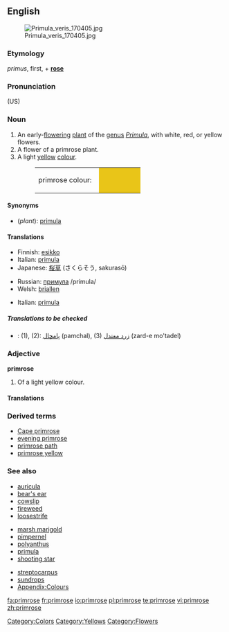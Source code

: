 {{wikipedia}}
==English==
[[Image:Primula veris 170405.jpg|thumb]]

===Etymology===
{{L.}} ''primus'', first, + '''[[rose]]'''

===Pronunciation===
(US) {{IPA|/ˈprɪmˌroʊz/}}

===Noun===
{{en-noun}}

# An early-[[flower]]ing [[plant]] of the [[genus]] ''[[Primula]]'', with white, red, or yellow flowers.
# A flower of a primrose plant.
# A light [[yellow]] [[colour]].
#:<table><tr><td>primrose colour: &nbsp;</td><td bgcolor="#E9C518" width="80">&nbsp; </td></tr></table>

====Synonyms====
*(''plant''): [[primula]]

====Translations====
{{trans-top|plant}}
*Finnish: [[esikko]]
*Italian: [[primula#Italian|primula]] {{f}}
*Japanese: [[桜草]] (さくらそう, sakurasō)
{{trans-mid}}
*Russian: [[примула]] /prímula/ {{f}}
*Welsh: [[briallen]]
{{trans-bottom}}

{{trans-top|flower}}
*Italian: [[primula#Italian|primula]] {{f}}
{{trans-mid}}
{{trans-bottom}}

{{trans-top|colour}}
{{trans-mid}}
{{trans-bottom}}

=====Translations to be checked=====
{{checktrans}}
<!--Remove this section once all of the translations below have been moved into the tables above.-->
*{{ttbc|Persian}}: (1), (2): [[پامچال]] (pamchal), (3) [[زرد معتدل]] (zard-e mo'tadel)

===Adjective===
'''primrose'''

# Of a light yellow colour.

====Translations====
{{trans-top|colour}}
{{trans-mid}}
{{trans-bottom}}

===Derived terms===
*[[Cape primrose]]
*[[evening primrose]]
*[[primrose path]]
*[[primrose yellow]]

===See also===
{{top3}}
*[[auricula]]
*[[bear's ear]]
*[[cowslip]]
*[[fireweed]]
*[[loosestrife]]
{{mid3}}
*[[marsh marigold]]
*[[pimpernel]]
*[[polyanthus]]
*[[primula]]
*[[shooting star]]
{{mid3}}
*[[streptocarpus]]
*[[sundrops]]
*[[Wiktionary_Appendix:Colours|Appendix:Colours]]
{{bottom}}

[[Category:Colors]]
[[Category:Yellows]]
[[Category:Flowers]]

[[fa:primrose]]
[[fr:primrose]]
[[io:primrose]]
[[pl:primrose]]
[[te:primrose]]
[[vi:primrose]]
[[zh:primrose]]